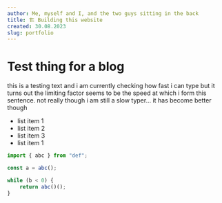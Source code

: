 ```yaml
---
author: Me, myself and I, and the two guys sitting in the back
title: 🏗 Building this website
created: 30.08.2023
slug: portfolio
---
```


# Test thing for a blog

this is a testing text and i am currently checking how fast i can type but it turns out the limiting factor seems to be the speed at which i form this sentence. not really though i am still a slow typer... it has become better though


- list item 1
- list item 2
- list item 3
- list item 1

```ts title
import { abc } from "def";

const a = abc();

while (b < 0) {
	return abc()();
}
```
